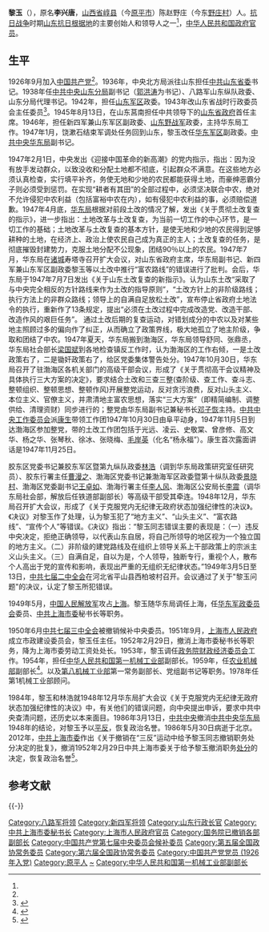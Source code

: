 {{Infobox_officeholder
| name = 黎玉
| image name =Li Yu.jpg
| width = 250px
| now = [[中华人民共和国第一机械工业部|中华人民共和国第一机械工业部]]副部长
| period =
| Sex =
| different name =
| party = {{中国共产党}}
| nationality = {{PRC}}
| Native place =
| date of birth = 1906年
| place of birth =[[山西省|山西省]][[崞县|崞县]]
| date of death =1986年
| place of death =
| religion = 
| spouse = 
| relatives = 
| educate = 
| past =
| work =
}}
'''黎玉'''（{{bd|1906年||1986年|catIdx=}}），原名'''李兴唐'''，[[山西省|山西省]][[原平市|崞县]]（今[[原平市|原平市]]）陈赵野庄（今东[http://www.xzrbw.com/info/1241/80502.htm 野庄村]{{Wayback|url=http://www.xzrbw.com/info/1241/80502.htm |date=20150518102959 }}）人。[[抗日战争|抗日战争]]时期[[山东抗日根据地|山东抗日根据地]]的主要创始人和领导人之一<ref name="a1" />，[[中华人民共和国政府|中华人民共和国政府]][[官员|官员]]。

== 生平 ==
1926年9月加入[[中国共产党|中国共产党]]<ref name="a1"/>。1936年，中央北方局派往山东担任[[中共山东省委|中共山东省委]]书记。1938年任[[中共中央山东分局|中共中央山东分局]]副书记（[[郭洪涛|郭洪涛]]为书记）、八路军山东纵队政委、山东分局代理书记。1942年，担任[[山东军区|山东军区]]政委。1943年改山东省战时行政委员会主任委员<ref>{{cite book |author=中共冀鲁豫边区党史工作组办公室 |title=《中共冀鲁豫边区党史资料选编》（第四辑/中共冀鲁豫边区党史资料丛书）|year=1992年|publisher=山东大学出版社 |pages=23-25}}</ref>。1945年8月13日，在山东莒南担任中共领导下的[[山東省政府|山东省政府]]首任主席。1946年，担任新四军兼山东军区副政委、[[山东野战军|山东野战军]]政委，主持华东局工作。1947年1月，饶漱石结束军调处任务回到山东，黎玉改任[[华东军区|华东军区]]副政委。[[中共中央华东局|中共中央华东局]]副书记。

1947年2月1日，中央发出《迎接中国革命的新高潮》的党内指示，指出：因为没有放手发动群众，以致没收和分配土地都不彻底，引起群众不满意。在这些地方必须认真检查，实行填平补齐，务使无地和少地的农民都能获得土地，而豪绅恶霸分子则必须受到惩罚。在实现“耕者有其田”的全部过程中，必须坚决联合中农，绝对不允许侵犯中农利益（包括富裕中农在内），如有侵犯中农利益的事，必须赔偿道歉。1947年4月底，[[华东局|华东局]]根据对前段土改的情况了解，发出《关于贯彻土改复查的指示》，进一步指出：土地改革与土改复查，为当前一切工作的中心环节，是一切工作的基础；土地改革与土改复查的基本方针，是使无地和少地的农民得到足够耕种的土地，在经济上、政治上使农民自己成为真正的主人；土改复查的任务，是彻底摧毁封建势力，克服土地分配不公现象，团结90％以上的农民。1947年7月，华东局在[[诸城|诸城]]寿塔寺召开扩大会议，对山东省政府主席，华东局副书记、新四军兼山东军区副政委黎玉等以土改中推行“富农路线”的错误进行了批判。会后，华东局于1947年7月7日发出《关于山东土改复查的新指示》。认为山东土改“采取了与中央完全相反的方针路线来作为土改的指导原则”，“土改方针上的非阶级路线；执行方法上的非群众路线；领导上的自满自足放松土改”，宣布停止省政府土地法令的执行，重新作了13条规定，提出“必须在土改过程中完成改造党、改造干部、改造作风的艰巨任务”。 通过土改后期的复查运动，对错划成分的中农以及对某些地主照顾过多的偏向作了纠正，从而确立了政策界线，极大地孤立了地主阶级，争取和团结了中农。1947年夏天，华东局搬到渤海区，华东局领导舒同、张鼎丞，华东局社会部长[[梁国斌|梁国斌]]到各地检查镇反工作时，认为渤海区的工作右倾，一是土改政策右了，二是锄奸政策右了，给区党委集体警告处分。1947年10月30日，华东局召开了驻渤海区各机关部门的高级干部会议，形成了《关于贯彻高干会议精神及具体执行三大方案的决定》，要求结合土改和三查三整(查阶级、查工作、查斗志、整顿组织、整顿思想、整顿作风)开展整党运动，反对贪污浪费，反对山头主义、本位主义、官僚主义，并肃清地主富农思想，落实“三大方案”（即精简编制、调整供给、清理资财）同步进行的；整党由华东局副书记兼秘书长[[邓子恢|邓子恢]]主持。[[中共中央工作委员会|中共中央工作委员会]]派[[康生|康生]]带领工作团1947年10月30日由阜平动身，1947年11月5日到达渤海区参加整党，带的土改工作团包括于光远、凌云、史敬棠、曾彦修、高文华、杨之华、张琴秋、徐冰、张晓梅、[[毛岸英|毛岸英]]（化名“杨永福”）。康生首次露面讲话是1947年11月25日。

胶东区党委书记兼胶东军区暨第九纵队政委[[林浩|林浩]]（调到华东局政策研究室任研究员）、胶东行署主任[[曹漫之|曹漫之]]、渤海区党委书记兼渤海军区政委暨第十纵队政委[[景晓村|景晓村]]、渤海区党委副书记[[王卓如|王卓如]]、渤海行署主任[[李人风|李人风]]、渤海区公安局长[[李震|李震]]（调华东局社会部，解放后任铁道部副部长）等高级干部受其牵连。1948年12月，华东局召开扩大会议，形成了《关于克服党内无纪律无政府状态加强纪律性的决议》。《决议》对黎玉作了处理，认为黎玉犯了“地方主义”、“山头主义”、“富农路线”、“宣传个人”等错误。《决议》指出：“黎玉同志错误主要的表现是：（一）违反中央决定，拒绝正确领导，以代表山东自居，将自己所领导的地区视为一个独立国的地方主义。（二）非阶级的建党路线及在组织上领导关系上干部政策上的宗派主义山头主义。（三）自满自足，自以为是，个人领导，独断专行，重视个人，散布个人高出于党的宣传和影响，表现出严重的无组织无纪律状态。”1949年3月5日至13日，[[中共七届二中全会|中共七届二中全会]]在河北省平山县西柏坡村召开。会议通过了关于"黎玉问题"的决议，认定了黎玉所犯错误。

1949年5月，[[中国人民解放军|中国人民解放军]]攻占[[上海|上海]]。黎玉随华东局调任上海，任[[华东军政委员会|华东军政委员会]]委员、[[中共上海市委|中共上海市委]]秘书长等职务。

1950年6月[[中共七届三中全会|中共七届三中全会]]被撤销候补中央委员。1951年9月，[[上海市人民政府|上海市人民政府]]成立市政建设委员会，黎玉任主任。1952年2月29日，撤消上海市委秘书长等职务，降为上海市委劳动工资处处长。1953年，黎玉调任[[政务院财政经济委员会|政务院财政经济委员会]]工作。1954年，担任[[中华人民共和国第一机械工业部|中华人民共和国第一机械工业部]]副部长。1959年，任[[中华人民共和国农业机械部|农业机械部]]副部长<ref>{{cite book |author=山西省地方志编纂委员会|title=《山西通志: 人物志》|publisher=中華書局 |page = 614}}</ref>。以及[[中华人民共和国农业机械部|第八机械工业部]]第一常务副部长、党组副书记等职务。1978年任第1机械工业部顾问。

1984年，黎玉和林浩就1948年12月华东局扩大会议《关于克服党内无纪律无政府状态加强纪律性的决议》中，有关他们的错误问题，向中央提出申诉，要求中共中央查清问题，还历史以本来面目。1986年3月13日，[[中国共产党中央委员会|中共中央]]撤消[[中共中央华东局|中共中央华东局]]1948年的结论，对黎玉予以[[平反|平反]]，恢复政治名誉。1986年5月30日病逝于北京。2012年，[[中共上海市委|中共上海市委]]作出《关于撤销在“三反”运动中给予黎玉同志撤销职务处分决定的批复》，撤消1952年2月29日中共上海市委关于给予黎玉撤消职务[[处分|处分]]的决定，恢复政治名誉<ref name="a1">{{Cite web|url=http://www.jfdaily.com/life/bw/201409/t20140925_805887.html|title=黎玉同志在上海|accessdate=2015-04-11|author=中共上海市委党史研究室|date=2014-09-25|publisher=解放网（来源：解放日报）|language=zh-hans|deadurl=yes|archiveurl=https://web.archive.org/web/20150416170202/http://www.jfdaily.com/life/bw/201409/t20140925_805887.html|archivedate=2015-04-16}}</ref>。

== 参考文献 ==
{{Reflist|2}}

{{-}}
{{山东行政长官}}

{{DEFAULTSORT:L}}
[[Category:八路军将领|Category:八路军将领]]
[[Category:新四军将领|Category:新四军将领]]
[[Category:山东行政长官|Category:山东行政长官]]
[[Category:中共上海市委秘书长|Category:中共上海市委秘书长]]
[[Category:上海市人民政府官员|Category:上海市人民政府官员]]
[[Category:国务院已撤销各部副部长|Category:国务院已撤销各部副部长]]
[[Category:中国共产党第七届中央委员会候补委员|Category:中国共产党第七届中央委员会候补委员]]
[[Category:第五届全国政协常务委员|Category:第五届全国政协常务委员]]
[[Category:第六届全国政协常务委员|Category:第六届全国政协常务委员]]
[[Category:中国共产党党员_(1926年入党)|Category:中国共产党党员 (1926年入党)]]
[[Category:原平人|Category:原平人]]
[[Category:李姓|~]]
[[Category:中华人民共和国第一机械工业部副部长|Category:中华人民共和国第一机械工业部副部长]]
